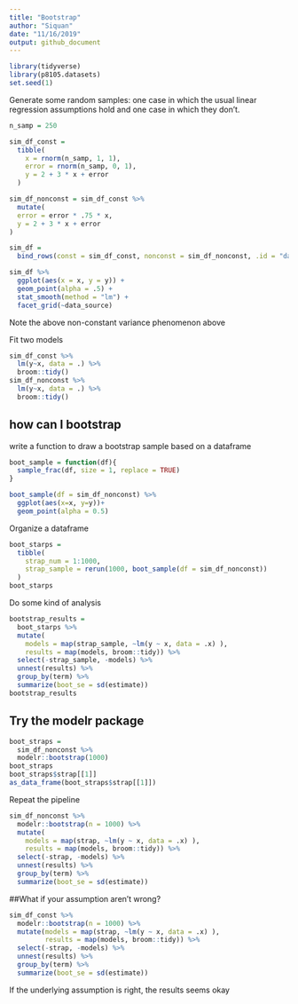 ```yaml
---
title: "Bootstrap"
author: "Siquan"
date: "11/16/2019"
output: github_document
---
```


```r
library(tidyverse)
library(p8105.datasets)
set.seed(1)
```

Generate some random samples: one case in which the usual linear regression assumptions hold and one case in which they don’t.
```r
n_samp = 250

sim_df_const = 
  tibble(
    x = rnorm(n_samp, 1, 1),
    error = rnorm(n_samp, 0, 1),
    y = 2 + 3 * x + error
  )

sim_df_nonconst = sim_df_const %>% 
  mutate(
  error = error * .75 * x,
  y = 2 + 3 * x + error
)
```

```r
sim_df = 
  bind_rows(const = sim_df_const, nonconst = sim_df_nonconst, .id = "data_source") 

sim_df %>% 
  ggplot(aes(x = x, y = y)) + 
  geom_point(alpha = .5) +
  stat_smooth(method = "lm") +
  facet_grid(~data_source)
```

Note the above non-constant variance phenomenon above

Fit two models
```r
sim_df_const %>% 
  lm(y~x, data = .) %>% 
  broom::tidy()
sim_df_nonconst %>% 
  lm(y~x, data = .) %>% 
  broom::tidy()
```

## how can I bootstrap

write a function to draw a bootstrap sample based on a dataframe
```r
boot_sample = function(df){
  sample_frac(df, size = 1, replace = TRUE)
}

```
```r
boot_sample(df = sim_df_nonconst) %>% 
  ggplot(aes(x=x, y=y))+
  geom_point(alpha = 0.5)
```

Organize a dataframe
```r
boot_starps = 
  tibble(
    strap_num = 1:1000,
    strap_sample = rerun(1000, boot_sample(df = sim_df_nonconst))
  )
boot_starps
```

Do some kind of analysis
```r
bootstrap_results = 
  boot_starps %>% 
  mutate(
    models = map(strap_sample, ~lm(y ~ x, data = .x) ),
    results = map(models, broom::tidy)) %>% 
  select(-strap_sample, -models) %>% 
  unnest(results) %>% 
  group_by(term) %>% 
  summarize(boot_se = sd(estimate))
bootstrap_results
```

## Try the modelr package
```r
boot_straps = 
  sim_df_nonconst %>% 
  modelr::bootstrap(1000)
boot_straps
boot_straps$strap[[1]]
as_data_frame(boot_straps$strap[[1]])
```

Repeat the pipeline
```r
sim_df_nonconst %>% 
  modelr::bootstrap(n = 1000) %>% 
  mutate(
    models = map(strap, ~lm(y ~ x, data = .x) ),
    results = map(models, broom::tidy)) %>% 
  select(-strap, -models) %>% 
  unnest(results) %>% 
  group_by(term) %>% 
  summarize(boot_se = sd(estimate))
```

##What if your assumption aren't wrong?
```r
sim_df_const %>% 
  modelr::bootstrap(n = 1000) %>% 
  mutate(models = map(strap, ~lm(y ~ x, data = .x) ),
         results = map(models, broom::tidy)) %>% 
  select(-strap, -models) %>% 
  unnest(results) %>% 
  group_by(term) %>% 
  summarize(boot_se = sd(estimate))
```

If the underlying assumption is right, the results seems okay
